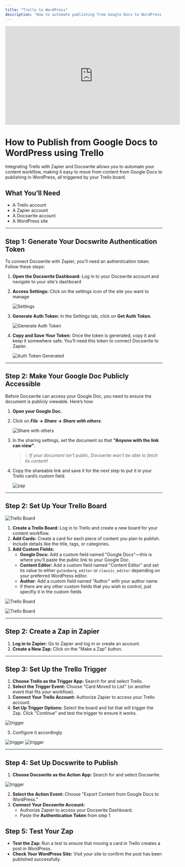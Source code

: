 ```yaml
---
title: "Trello to WordPress"
description: "How to automate publishing from Google Docs to WordPress using Trello, Zapier, and Docswrite."
---
```


<iframe
  width="560"
  height="315"
  src="https://www.youtube.com/embed/ne5DeS2YCL8"
  title="YouTube video player"
  frameborder="0"
  allow="accelerometer; autoplay; clipboard-write; encrypted-media; gyroscope; picture-in-picture"
  allowfullscreen
></iframe>

# How to Publish from Google Docs to WordPress using Trello

Integrating Trello with Zapier and Docswrite allows you to automate your content workflow, making it easy to move from content from Google Docs to publishing in WordPress, all triggered by your Trello board.

## What You’ll Need

- A Trello account
- A Zapier account
- A Docswrite account
- A WordPress site

---

## Step 1: Generate Your Docswrite Authentication Token

To connect Docswrite with Zapier, you'll need an authentication token. Follow these steps:

1. **Open the Docswrite Dashboard:** Log in to your Docswrite account and navigate to your site's dashboard
2. **Access Settings:** Click on the settings icon of the site you want to manage

   ![Settings](/images/new/dashboard/settings.png)

3. **Generate Auth Token:** In the Settings tab, click on **Get Auth Token**.

   ![Generate Auth Token](/images/new/dashboard/generate-auth-token.png)

4. **Copy and Save Your Token:** Once the token is generated, copy it and keep it somewhere safe. You’ll need this token to connect Docswrite to Zapier.

   ![Auth Token Generated](/images/new/dashboard/auth-token-generated.png)

---

## Step 2: Make Your Google Doc Publicly Accessible

Before Docswrite can access your Google Doc, you need to ensure the document is publicly viewable. Here’s how:

1. **Open your Google Doc.**
2. Click on **_File_ → _Share_ → _Share with others_**.

   ![Share with others](/images/new/dashboard/share-with-others.png)

3. In the sharing settings, set the document so that **"Anyone with the link can view"**.

   > 💡 _If your document isn’t public, Docswrite won’t be able to fetch its content!_

4. Copy the shareable link and save it for the next step to put it in your Trello card’s custom field.

   ![zap](/images/how-to-publish-from-google-docs-to-wordpress-using-trello_1.png)

---

## Step 2: Set Up Your Trello Board

![Trello Board](/images/new/dashboard/trello-board.png)

1. **Create a Trello Board:** Log in to Trello and create a new board for your content workflow.
2. **Add Cards:** Create a card for each piece of content you plan to publish. Include details like the title, tags, or categories.
3. **Add Custom Fields:**
   - **Google Docs:** Add a custom field named "Google Docs"—this is where you’ll paste the public link to your Google Doc.
   - **Content Editor:** Add a custom field named "Content Editor" and set its value to either `gutenberg_editor` or `classic_editor` depending on your preferred WordPress editor.
   - **Author**: Add a custom field named "Author" with your author name
   - if there are any other custom fields that you wish to control, just specifiy it in the custom fields

![Trello Board](/images/new/dashboard/trello-card.png)

![Trello Board](/images/new/dashboard/trello-card-2.png)

---

## Step 2: Create a Zap in Zapier

1. **Log in to Zapier:** Go to Zapier and log in or create an account.
2. **Create a New Zap:** Click on the "Make a Zap" button.

---

## Step 3: Set Up the Trello Trigger

1. **Choose Trello as the Trigger App:** Search for and select Trello.
2. **Select the Trigger Event:** Choose "Card Moved to List" (or another event that fits your workflow).
3. **Connect Your Trello Account:** Authorize Zapier to access your Trello account.
4. **Set Up Trigger Options:** Select the board and list that will trigger the Zap. Click "Continue" and test the trigger to ensure it works.

![trigger](/images/new/dashboard/trello-step-1.png)

5. Configure it accordingly

![trigger](/images/new/dashboard/trello-step-2.png)
![trigger](/images/new/dashboard/trello-step-3.png)

---

## Step 4: Set Up Docswrite to Publish

1. **Choose Docswrite as the Action App:** Search for and select Docswrite.

![trigger](/images/new/dashboard/trello-step-4.png)

2. **Select the Action Event:** Choose "Export Content from Google Docs to WordPress."
3. **Connect Your Docswrite Account:**
   - Authorize Zapier to access your Docswrite Dashboard.
   - Paste the **Authentication Token** from step 1

## Step 5: Test Your Zap

- **Test the Zap:** Run a test to ensure that moving a card in Trello creates a post in WordPress.
- **Check Your WordPress Site:** Visit your site to confirm the post has been published successfully.
